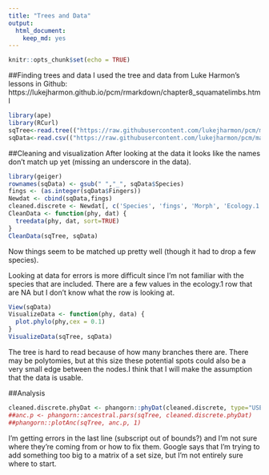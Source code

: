 ```yaml
---
title: "Trees and Data"
output: 
  html_document: 
    keep_md: yes
---
```


```r
knitr::opts_chunk$set(echo = TRUE)
```

##Finding trees and data
I used the tree and data from Luke Harmon's lessons in Github: 
https://lukejharmon.github.io/pcm/rmarkdown/chapter8_squamatelimbs.html


```r
library(ape)
library(RCurl)
sqTree<-read.tree(("https://raw.githubusercontent.com/lukejharmon/pcm/master/datafiles/squamate.phy"))
sqData<-read.csv(("https://raw.githubusercontent.com/lukejharmon/pcm/master/datafiles/brandley_table.csv"), stringsAsFactors = FALSE)
```

##Cleaning and visualization
After looking at the data it looks like the names don't match up yet (missing an underscore in the data).

```r
library(geiger)
rownames(sqData) <- gsub(" ","_", sqData$Species)
fings <- (as.integer(sqData$Fingers))
Newdat <- cbind(sqData,fings)
cleaned.discrete <- Newdat[, c('Species', 'fings', 'Morph', 'Ecology.1')]
CleanData <- function(phy, dat) {
  treedata(phy, dat, sort=TRUE)
}
CleanData(sqTree, sqData)
```

Now things seem to be matched up pretty well (though it had to drop a few species).

Looking at data for errors is more difficult since I'm not familiar with the species that are included. There are a few values in the ecology.1 row that are NA but I don't know what the row is looking at.

```r
View(sqData)
VisualizeData <- function(phy, data) {
  plot.phylo(phy,cex = 0.1)
}
VisualizeData(sqTree, sqData)
```
The tree is hard to read because of how many branches there are. There may be polytomies, but at this size these potential spots could also be a very small edge between the nodes.I think that I will make the assumption that the data is usable.

##Analysis
``` r
cleaned.discrete.phyDat <- phangorn::phyDat(cleaned.discrete, type="USER", levels = c("NA", "1", "2", "3", "4", "5"))
##anc.p <- phangorn::ancestral.pars(sqTree, cleaned.discrete.phyDat)
##phangorn::plotAnc(sqTree, anc.p, 1)
```

I'm getting errors in the last line (subscript out of bounds?) and I'm not sure where they're coming from or how to fix them. Google says that I'm trying to add something too big to a matrix of a set size, but I'm not entirely sure where to start.